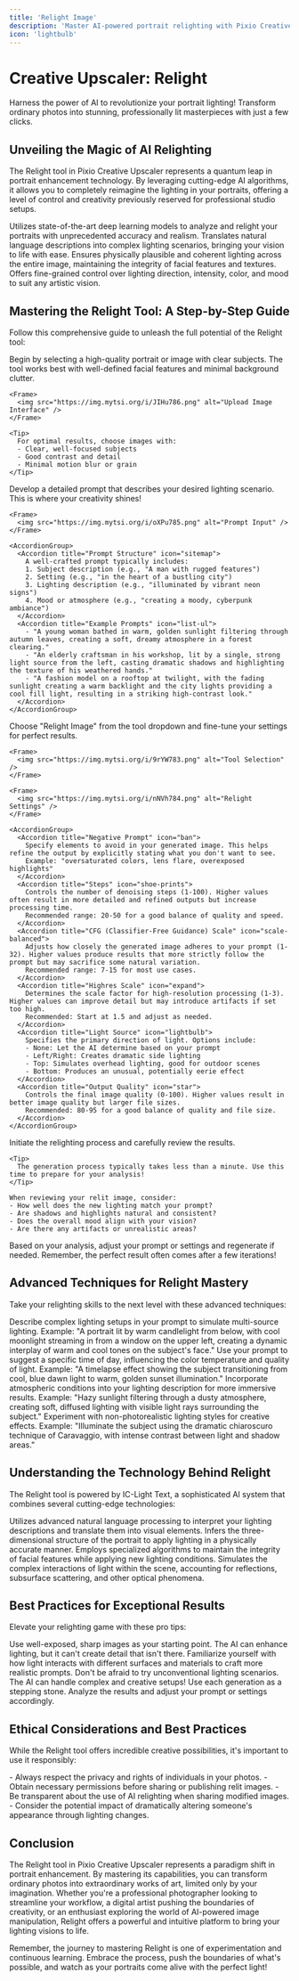 ---
title: 'Relight Image'
description: 'Master AI-powered portrait relighting with Pixio Creative Upscalers advanced Relight tool'
icon: 'lightbulb'
---

# Creative Upscaler: Relight

<Tip>
  Harness the power of AI to revolutionize your portrait lighting! Transform ordinary photos into stunning, professionally lit masterpieces with just a few clicks.
</Tip>

## Unveiling the Magic of AI Relighting

The Relight tool in Pixio Creative Upscaler represents a quantum leap in portrait enhancement technology. By leveraging cutting-edge AI algorithms, it allows you to completely reimagine the lighting in your portraits, offering a level of control and creativity previously reserved for professional studio setups.

<CardGroup cols={2}>
  <Card title="AI-Powered Illumination" icon="robot">
    Utilizes state-of-the-art deep learning models to analyze and relight your portraits with unprecedented accuracy and realism.
  </Card>
  <Card title="Text-to-Light Technology" icon="comment">
    Translates natural language descriptions into complex lighting scenarios, bringing your vision to life with ease.
  </Card>
  <Card title="Consistent, Photorealistic Results" icon="check-double">
    Ensures physically plausible and coherent lighting across the entire image, maintaining the integrity of facial features and textures.
  </Card>
  <Card title="Versatile Lighting Control" icon="sliders">
    Offers fine-grained control over lighting direction, intensity, color, and mood to suit any artistic vision.
  </Card>
</CardGroup>

## Mastering the Relight Tool: A Step-by-Step Guide

Follow this comprehensive guide to unleash the full potential of the Relight tool:

<Steps>
  <Step title="Upload Your Portrait" icon="upload">
    Begin by selecting a high-quality portrait or image with clear subjects. The tool works best with well-defined facial features and minimal background clutter.
    
    <Frame>
      <img src="https://img.mytsi.org/i/JIHu786.png" alt="Upload Image Interface" />
    </Frame>
    
    <Tip>
      For optimal results, choose images with:
      - Clear, well-focused subjects
      - Good contrast and detail
      - Minimal motion blur or grain
    </Tip>
  </Step>
  
  <Step title="Craft Your Lighting Prompt" icon="pen-fancy">
    Develop a detailed prompt that describes your desired lighting scenario. This is where your creativity shines!
    
    <Frame>
      <img src="https://img.mytsi.org/i/oXPu785.png" alt="Prompt Input" />
    </Frame>
    
    <AccordionGroup>
      <Accordion title="Prompt Structure" icon="sitemap">
        A well-crafted prompt typically includes:
        1. Subject description (e.g., "A man with rugged features")
        2. Setting (e.g., "in the heart of a bustling city")
        3. Lighting description (e.g., "illuminated by vibrant neon signs")
        4. Mood or atmosphere (e.g., "creating a moody, cyberpunk ambiance")
      </Accordion>
      <Accordion title="Example Prompts" icon="list-ul">
        - "A young woman bathed in warm, golden sunlight filtering through autumn leaves, creating a soft, dreamy atmosphere in a forest clearing."
        - "An elderly craftsman in his workshop, lit by a single, strong light source from the left, casting dramatic shadows and highlighting the texture of his weathered hands."
        - "A fashion model on a rooftop at twilight, with the fading sunlight creating a warm backlight and the city lights providing a cool fill light, resulting in a striking high-contrast look."
      </Accordion>
    </AccordionGroup>
  </Step>
  
  <Step title="Select and Configure the Relight Tool" icon="gears">
    Choose "Relight Image" from the tool dropdown and fine-tune your settings for perfect results.
    
    <Frame>
      <img src="https://img.mytsi.org/i/9rYW783.png" alt="Tool Selection" />
    </Frame>
    
    <Frame>
      <img src="https://img.mytsi.org/i/nNVh784.png" alt="Relight Settings" />
    </Frame>
    
    <AccordionGroup>
      <Accordion title="Negative Prompt" icon="ban">
        Specify elements to avoid in your generated image. This helps refine the output by explicitly stating what you don't want to see.
        Example: "oversaturated colors, lens flare, overexposed highlights"
      </Accordion>
      <Accordion title="Steps" icon="shoe-prints">
        Controls the number of denoising steps (1-100). Higher values often result in more detailed and refined outputs but increase processing time.
        Recommended range: 20-50 for a good balance of quality and speed.
      </Accordion>
      <Accordion title="CFG (Classifier-Free Guidance) Scale" icon="scale-balanced">
        Adjusts how closely the generated image adheres to your prompt (1-32). Higher values produce results that more strictly follow the prompt but may sacrifice some natural variation.
        Recommended range: 7-15 for most use cases.
      </Accordion>
      <Accordion title="Highres Scale" icon="expand">
        Determines the scale factor for high-resolution processing (1-3). Higher values can improve detail but may introduce artifacts if set too high.
        Recommended: Start at 1.5 and adjust as needed.
      </Accordion>
      <Accordion title="Light Source" icon="lightbulb">
        Specifies the primary direction of light. Options include:
        - None: Let the AI determine based on your prompt
        - Left/Right: Creates dramatic side lighting
        - Top: Simulates overhead lighting, good for outdoor scenes
        - Bottom: Produces an unusual, potentially eerie effect
      </Accordion>
      <Accordion title="Output Quality" icon="star">
        Controls the final image quality (0-100). Higher values result in better image quality but larger file sizes.
        Recommended: 80-95 for a good balance of quality and file size.
      </Accordion>
    </AccordionGroup>
  </Step>
  
  <Step title="Generate and Analyze" icon="wand-magic-sparkles">
    Initiate the relighting process and carefully review the results.
    
    <Tip>
      The generation process typically takes less than a minute. Use this time to prepare for your analysis!
    </Tip>
    
    When reviewing your relit image, consider:
    - How well does the new lighting match your prompt?
    - Are shadows and highlights natural and consistent?
    - Does the overall mood align with your vision?
    - Are there any artifacts or unrealistic areas?
  </Step>
  
  <Step title="Refine and Perfect" icon="rotate">
    Based on your analysis, adjust your prompt or settings and regenerate if needed. Remember, the perfect result often comes after a few iterations!
  </Step>
</Steps>

## Advanced Techniques for Relight Mastery

Take your relighting skills to the next level with these advanced techniques:

<AccordionGroup>
  <Accordion title="Multi-Source Lighting Simulation" icon="lightbulb">
    Describe complex lighting setups in your prompt to simulate multi-source lighting.
    Example: "A portrait lit by warm candlelight from below, with cool moonlight streaming in from a window on the upper left, creating a dynamic interplay of warm and cool tones on the subject's face."
  </Accordion>
  <Accordion title="Time-of-Day Lighting Transitions" icon="clock">
    Use your prompt to suggest a specific time of day, influencing the color temperature and quality of light.
    Example: "A timelapse effect showing the subject transitioning from cool, blue dawn light to warm, golden sunset illumination."
  </Accordion>
  <Accordion title="Atmospheric Lighting Effects" icon="cloud-sun">
    Incorporate atmospheric conditions into your lighting description for more immersive results.
    Example: "Hazy sunlight filtering through a dusty atmosphere, creating soft, diffused lighting with visible light rays surrounding the subject."
  </Accordion>
  <Accordion title="Stylized Lighting Techniques" icon="palette">
    Experiment with non-photorealistic lighting styles for creative effects.
    Example: "Illuminate the subject using the dramatic chiaroscuro technique of Caravaggio, with intense contrast between light and shadow areas."
  </Accordion>
</AccordionGroup>

## Understanding the Technology Behind Relight

The Relight tool is powered by IC-Light Text, a sophisticated AI system that combines several cutting-edge technologies:

<CardGroup cols={2}>
  <Card title="Text-to-Image Synthesis" icon="language">
    Utilizes advanced natural language processing to interpret your lighting descriptions and translate them into visual elements.
  </Card>
  <Card title="3D Scene Understanding" icon="cube">
    Infers the three-dimensional structure of the portrait to apply lighting in a physically accurate manner.
  </Card>
  <Card title="Facial Feature Preservation" icon="user">
    Employs specialized algorithms to maintain the integrity of facial features while applying new lighting conditions.
  </Card>
  <Card title="Real-time Light Transport Simulation" icon="bolt">
    Simulates the complex interactions of light within the scene, accounting for reflections, subsurface scattering, and other optical phenomena.
  </Card>
</CardGroup>

## Best Practices for Exceptional Results

Elevate your relighting game with these pro tips:

<CardGroup cols={2}>
  <Card title="Start with High-Quality Images" icon="image">
    Use well-exposed, sharp images as your starting point. The AI can enhance lighting, but it can't create detail that isn't there.
  </Card>
  <Card title="Understand Light Behavior" icon="lightbulb">
    Familiarize yourself with how light interacts with different surfaces and materials to craft more realistic prompts.
  </Card>
  <Card title="Experiment Boldly" icon="flask">
    Don't be afraid to try unconventional lighting scenarios. The AI can handle complex and creative setups!
  </Card>
  <Card title="Iterate and Refine" icon="rotate">
    Use each generation as a stepping stone. Analyze the results and adjust your prompt or settings accordingly.
  </Card>
</CardGroup>

## Ethical Considerations and Best Practices

While the Relight tool offers incredible creative possibilities, it's important to use it responsibly:

<Warning>
  - Always respect the privacy and rights of individuals in your photos.
  - Obtain necessary permissions before sharing or publishing relit images.
  - Be transparent about the use of AI relighting when sharing modified images.
  - Consider the potential impact of dramatically altering someone's appearance through lighting changes.
</Warning>

## Conclusion

The Relight tool in Pixio Creative Upscaler represents a paradigm shift in portrait enhancement. By mastering its capabilities, you can transform ordinary photos into extraordinary works of art, limited only by your imagination. Whether you're a professional photographer looking to streamline your workflow, a digital artist pushing the boundaries of creativity, or an enthusiast exploring the world of AI-powered image manipulation, Relight offers a powerful and intuitive platform to bring your lighting visions to life.

Remember, the journey to mastering Relight is one of experimentation and continuous learning. Embrace the process, push the boundaries of what's possible, and watch as your portraits come alive with the perfect light!